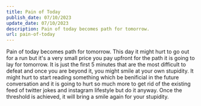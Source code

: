 ```yaml
---
title: Pain of Today
publish_date: 07/10/2023
update_date: 07/10/2023
description: Pain of today becomes path for tomorrow.
url: pain-of-today
---
```

Pain of today becomes path for tomorrow. This day it might hurt to go out for a run but it's a very small price you pay upfront for the path it is going to lay for tomorrow. It is just the first 5 minutes that are the most difficult to defeat and once you are beyond it, you might smile at your own stupidity. It might hurt to start reading something which be benificial in the future conversation and it is going to hurt so much more to get rid of the existing feed of twitter jokes and instagram lifestyle but do it anyway. Once the threshold is achieved, it will bring a smile again for your stupidity.
